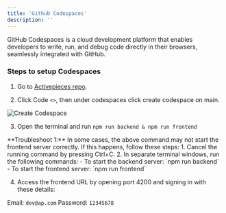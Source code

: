 ```yaml
---
title: 'Github Codespaces'
description: ''
---
```


GitHub Codespaces is a cloud development platform that enables developers to write, run, and debug code directly in their browsers, seamlessly integrated with GitHub.

### Steps to setup Codespaces

1. Go to [Activepieces repo](https://github.com/activepieces/activepieces).

2. Click Code `<>`, then under codespaces click create codespace on main.

![Create Codespace](/resources/screenshots/development-setup_codespaces.png)

3. Open the terminal and run `npm run backend & npm run frontend`

<Warning>
**Troubleshoot 1:** In some cases, the above command may not start the frontend server correctly. If this happens, follow these steps:
  1. Cancel the running command by pressing Ctrl+C.
  2. In separate terminal windows, run the following commands:
     - To start the backend server: `npm run backend`
     - To start the frontend server: `npm run frontend`
</Warning>

4. Access the frontend URL by opening port 4200 and signing in with these details:

Email: `dev@ap.com`
Password: `12345678`
